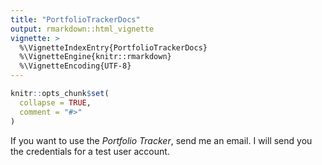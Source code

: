 ```yaml
---
title: "PortfolioTrackerDocs"
output: rmarkdown::html_vignette
vignette: >
  %\VignetteIndexEntry{PortfolioTrackerDocs}
  %\VignetteEngine{knitr::rmarkdown}
  %\VignetteEncoding{UTF-8}
---
```


```r
knitr::opts_chunk$set(
  collapse = TRUE,
  comment = "#>"
)
```

If you want to use the *Portfolio Tracker*, send me an email. I will send you the credentials for a test user account.
